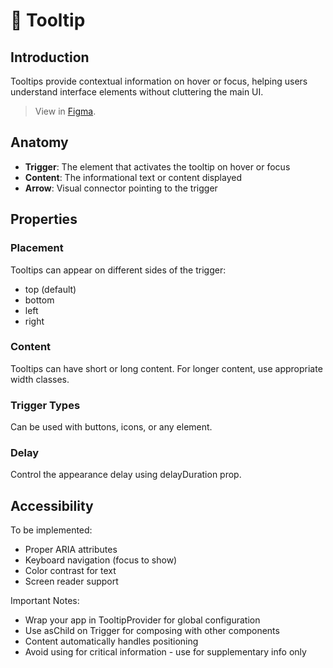 
<Meta title="Communication/Tooltip/Docs" of={TooltipStories} />

# 💬 Tooltip

## Introduction

Tooltips provide contextual information on hover or focus, helping users understand interface elements without cluttering the main UI.

> View in [Figma](https://www.figma.com/design/JxaLVMTWirCpU0rsbZ30k7/2.-Components-Library?node-id=6387-409).

## Anatomy

<Canvas of={TooltipStories.Basic} />

- **Trigger**: The element that activates the tooltip on hover or focus
- **Content**: The informational text or content displayed
- **Arrow**: Visual connector pointing to the trigger

## Properties

### Placement

Tooltips can appear on different sides of the trigger:

- top (default)
- bottom
- left
- right

<Canvas of={TooltipStories.PlacementsShowcase} />

### Content

Tooltips can have short or long content. For longer content, use appropriate width classes.

<Canvas of={TooltipStories.LongContent} />

### Trigger Types

Can be used with buttons, icons, or any element.

<Canvas of={TooltipStories.WithIconTrigger} />

### Delay

Control the appearance delay using delayDuration prop.

<Canvas of={TooltipStories.WithDelay} />

## Accessibility

To be implemented:

- Proper ARIA attributes
- Keyboard navigation (focus to show)
- Color contrast for text
- Screen reader support

<div className="rounded-8 mt-8 bg-muted p-12">
  <p className="mb-4 body-2-semi-bold">Important Notes:</p>
  <ul className="space-y-2 body-2">
    <li>Wrap your app in TooltipProvider for global configuration</li>
    <li>Use asChild on Trigger for composing with other components</li>
    <li>Content automatically handles positioning</li>
    <li>
      Avoid using for critical information - use for supplementary info only
    </li>
  </ul>
</div>
